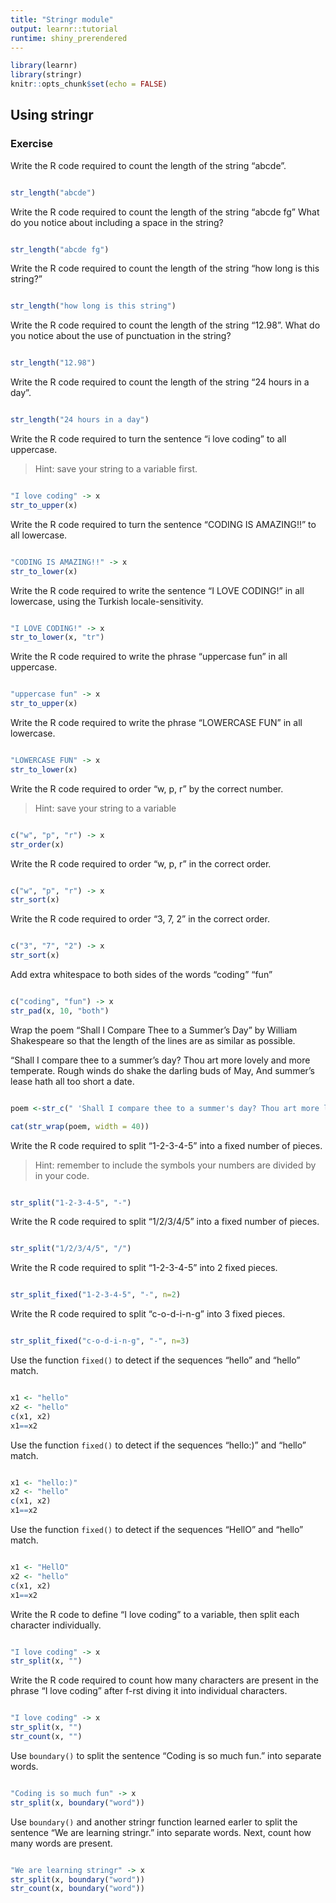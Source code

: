```yaml
---
title: "Stringr module"
output: learnr::tutorial
runtime: shiny_prerendered
---
```


```r
library(learnr)
library(stringr)
knitr::opts_chunk$set(echo = FALSE)
```


## Using stringr

### Exercise 


Write the R code required to count the length of the string "abcde".

```r

```

```r
str_length("abcde")
```

Write the R code required to count the length of the string "abcde fg" What do you notice about including a space in the string?

```r

```

```r
str_length("abcde fg")
```

Write the R code required to count the length of the string "how long is this string?"

```r

```

```r
str_length("how long is this string")
```

Write the R code required to count the length of the string "12.98". What do you notice about the use of punctuation in the string?

```r

```

```r
str_length("12.98")
```

Write the R code required to count the length of the string "24 hours in a day".

```r

```

```r
str_length("24 hours in a day")
```


Write the R code required to turn the sentence "i love coding" to all uppercase.

> Hint: save your string to a variable first.

```r

```

```r
"I love coding" -> x
str_to_upper(x)
```

Write the R code required to turn the sentence "CODING IS AMAZING!!" to all lowercase.

```r

```


```r
"CODING IS AMAZING!!" -> x
str_to_lower(x)
```

Write the R code required to write the sentence "I LOVE CODING!" in all lowercase, using the Turkish locale-sensitivity. 

```r

```

```r
"I LOVE CODING!" -> x
str_to_lower(x, "tr")
```

Write the R code required to write the phrase "uppercase fun" in all uppercase.

```r

```

```r
"uppercase fun" -> x
str_to_upper(x)
```

Write the R code required to write the phrase "LOWERCASE FUN" in all lowercase.

```r

```


```r
"LOWERCASE FUN" -> x
str_to_lower(x)
```

Write the R code required to order "w, p, r" by the correct number.

> Hint: save your string to a variable

```r

```

```r
c("w", "p", "r") -> x
str_order(x)
```

Write the R code required to order "w, p, r" in the correct order.

```r

```

```r
c("w", "p", "r") -> x
str_sort(x)
```

Write the R code required to order "3, 7, 2" in the correct order.

```r

```

```r
c("3", "7", "2") -> x
str_sort(x)
```

Add extra whitespace to both sides of the words "coding" "fun"

```r

```


```r
c("coding", "fun") -> x
str_pad(x, 10, "both")
```


Wrap the poem "Shall I Compare Thee to a Summer's Day" by William Shakespeare so that the length of the lines are as similar as possible.

"Shall I compare thee to a summer’s day?
Thou art more lovely and more temperate.
Rough winds do shake the darling buds of May,
And summer’s lease hath all too short a date.


```r

```

```r
poem <-str_c(" 'Shall I compare thee to a summer's day? Thou art more lovely and more temperate. Rough winds do shake their darling buds of May , and summer's lease hath all too short a date.'")

cat(str_wrap(poem, width = 40))
```

Write the R code required to split "1-2-3-4-5" into a fixed number of pieces.

> Hint: remember to include the symbols your numbers are divided by in your code.

```r

```

```r
str_split("1-2-3-4-5", "-")
```

Write the R code required to split "1/2/3/4/5" into a fixed number of pieces.

```r

```

```r
str_split("1/2/3/4/5", "/")
```

Write the R code required to split "1-2-3-4-5" into 2 fixed pieces.

```r

```

```r
str_split_fixed("1-2-3-4-5", "-", n=2)
```

Write the R code required to split "c-o-d-i-n-g" into 3 fixed pieces.

```r

```


```r
str_split_fixed("c-o-d-i-n-g", "-", n=3)
```

Use the function `fixed()` to detect if the sequences "hello" and "hello" match.

```r

```

```r
x1 <- "hello"
x2 <- "hello"
c(x1, x2)
x1==x2
```

Use the function `fixed()` to detect if the sequences "hello:)" and "hello" match.
```r

```

```r
x1 <- "hello:)"
x2 <- "hello"
c(x1, x2)
x1==x2
```

Use the function `fixed()` to detect if the sequences "HellO" and "hello" match.

```r

```

```r
x1 <- "HellO"
x2 <- "hello"
c(x1, x2)
x1==x2
```

Write the R code to define "I love coding" to a variable, then split each character individually.

```r

```

```r
"I love coding" -> x
str_split(x, "")
```

Write the R code required to count how many characters are present in the phrase "I love coding" after f-rst diving it into individual characters.

```r

```

```r
"I love coding" -> x
str_split(x, "")
str_count(x, "")
```

Use `boundary()` to split the sentence "Coding is so much fun." into separate words. 

```r

```

```r
"Coding is so much fun" -> x
str_split(x, boundary("word"))
``` 

Use `boundary()` and another stringr function learned earler to split the sentence "We are learning stringr." into separate words. Next, count how many words are present.

```r

```

```r
"We are learning stringr" -> x
str_split(x, boundary("word"))
str_count(x, boundary("word"))
``` 




